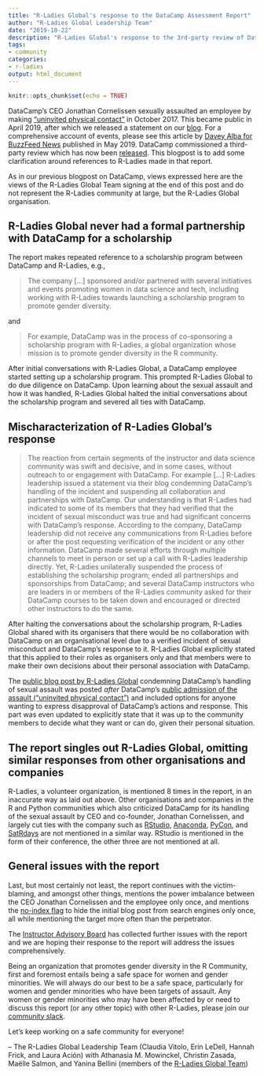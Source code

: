 ```yaml
---
title: "R-Ladies Global's response to the DataCamp Assessment Report"
author: "R-Ladies Global Leadership Team"
date: "2019-10-22"
description: "R-Ladies Global's response to the 3rd-party review of DataCamp"
tags: 
- community
categories:
- r-ladies
output: html_document
---
```


```r
knitr::opts_chunk$set(echo = TRUE)
```


DataCamp's CEO Jonathan Cornelissen sexually assaulted an employee by making ["uninvited physical contact"](https://www.datacamp.com/community/blog/note-to-our-community) in October 2017. This became public in April 2019, after which we released a statement on our [blog](https://blog.rladies.org/post/statement-about-datacamp/). For a comprehensive account of events, please see this article by [Davey Alba for BuzzFeed News](https://www.buzzfeednews.com/article/daveyalba/datacamp-sexual-harassment-metoo-tech-startup) published in May 2019. DataCamp commissioned a third-party review which has now been [released](https://assets.datacamp.com/working-ideal-independent-third-party-review-of-datacamp.pdf). This blogpost is to add some clarification around references to R-Ladies made in that report.

As in our previous blogpost on DataCamp, views expressed here are the views of the R-Ladies Global Team signing at the end of this post and do not represent the R-Ladies community at large, but the R-Ladies Global organisation.


## R-Ladies Global never had a formal partnership with DataCamp for a scholarship

The report makes repeated reference to a scholarship program between DataCamp and R-Ladies, e.g.,

> The company [...] sponsored and/or partnered with several initiatives and events promoting women in data science and tech, including working with R-Ladies towards launching a scholarship program to promote gender diversity.

and

> For example, DataCamp was in the process of co-sponsoring a scholarship program with R-Ladies, a global organization whose mission is to promote gender diversity in the R community.

After initial conversations with R-Ladies Global, a DataCamp employee started setting up a scholarship program. This prompted R-Ladies Global to do due diligence on DataCamp. Upon learning about the sexual assault and how it was handled, R-Ladies Global halted the initial conversations about the scholarship program and severed all ties with DataCamp.


## Mischaracterization of R-Ladies Global's response

> The reaction from certain segments of the instructor and data science community was swift and decisive, and in some cases, without outreach to or engagement with DataCamp. For example [...] R-Ladies leadership issued a statement via their blog condemning DataCamp’s handling of the incident and suspending all collaboration and partnerships with DataCamp. Our understanding is that R-Ladies had indicated to some of its members that they had verified that the incident of sexual misconduct was true and had significant concerns with DataCamp’s response. According to the company, DataCamp leadership did not receive any communications from R-Ladies before or after the post requesting verification of the incident or any other information. DataCamp made several efforts through multiple channels to meet in person or set up a call with R-Ladies leadership directly. Yet, R-Ladies unilaterally suspended the process of establishing the scholarship program; ended all partnerships and sponsorships from DataCamp; and several DataCamp instructors who are leaders in or members of the R-Ladies community asked for their DataCamp courses to be taken down and encouraged or directed other instructors to do the same.

After halting the conversations about the scholarship program, R-Ladies Global shared with its organisers that there would be no collaboration with DataCamp on an organisational level due to a verified incident of sexual misconduct and DataCamp's response to it. R-Ladies Global explicitly stated that this applied to their roles as organisers only and that members were to make their own decisions about their personal association with DataCamp.

The [public blog post by R-Ladies Global](https://blog.rladies.org/post/statement-about-datacamp/) condemning DataCamp's handling of sexual assault was posted *after* DataCamp's [public admission of the assault ("uninvited physical contact")](https://www.datacamp.com/community/blog/note-to-our-community) and included options for anyone wanting to express disapproval of DataCamp's actions and response. This part was even updated to explicitly state that it was up to the community members to decide what they want or can do, given their personal situation.


## The report singles out R-Ladies Global, omitting similar responses from other organisations and companies

R-Ladies, a volunteer organization, is mentioned 8 times in the report, in an inaccurate way as laid out above. Other organisations and companies in the R and Python communities which also criticized DataCamp for its handling of the sexual assault by CEO and co-founder, Jonathan Cornelissen, and largely cut ties with the company such as [RStudio](https://twitter.com/rstudio/status/1117889763711696896), [Anaconda](https://www.anaconda.com/updated-statement-about-our-relationship-with-datacamp/), [PyCon](https://pycon.blogspot.com/2019/04/an-update-regarding-pycon-2019-sponsor.html), and [SatRdays](https://satrdays.org/blog/2019/04/14/datacamp-sponsorship/) are not mentioned in a similar way. RStudio is mentioned in the form of their conference, the other three are not mentioned at all.


## General issues with the report

Last, but most certainly not least, the report continues with the victim-blaming, and amongst other things, mentions the power imbalance between the CEO Jonathan Cornelissen and the employee only once, and mentions the [no-index flag](https://twitter.com/noamross/status/1116709899159916544) to hide the initial blog post from search engines only once, all while mentioning the target more often than the perpetrator.

The [Instructor Advisory Board](https://twitter.com/AllenDowney/status/1184568115880976384) has collected further issues with the report and we are hoping their response to the report will address the issues comprehensively.
 
Being an organization that promotes gender diversity in the R Community, first and foremost entails being a safe space for women and gender minorities. We will always do our best to be a safe space, particularly for women and gender minorities who have been targets of assault. Any women or gender minorities who may have been affected by or need to discuss this report (or any other topic) with other R-Ladies, please join our [community slack](https://rladies-community-slack.herokuapp.com/).

Let’s keep working on a safe community for everyone!

– The R-Ladies Global Leadership Team (Claudia Vitolo, Erin LeDell, Hannah Frick, and Laura Ación) with Athanasia M. Mowinckel, Christin Zasada, Maëlle Salmon, and Yanina Bellini (members of the [R-Ladies Global Team](https://rladies.org/about-us/team/))

